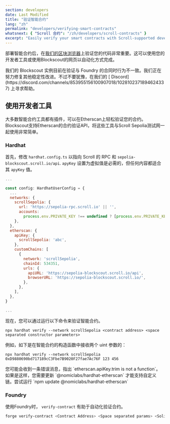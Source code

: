 ```yaml
---
section: developers
date: Last Modified
title: "验证智能合约"
lang: "zh"
permalink: "developers/verifying-smart-contracts"
whatsnext: { "Scroll 合约": "/zh/developers/scroll-contracts" }
excerpt: "Easily verify your smart contracts with Scroll-supported developer tooling or the Blockscout Web API"
---
```



部署智能合约后，在[我们的区块浏览器](https://sepolia-blockscout.scroll.io/)上验证您的代码非常重要。这可以使用您的开发者工具或使用Blockscout的网页以自动化方式完成。

<Aside type="danger" title="警告">
  我们的 Blockscout 实例目前在验证与 Foundry 的合同时行为不一致。我们正在努力修复其他稳定性改进。不过不要犹豫，在我们的 [
  Discord](https://discord.com/channels/853955156100907018/1028102371894624337) 上寻求帮助。
</Aside>

## 使用开发者工具

大多数智能合约工具都有插件，可以在Etherscan上轻松验证您的合约。Blockscout支持Etherscan的合约验证API，将这些工具与Scroll Sepolia测试网一起使用非常简单。

### Hardhat

首先，修改 `hardhat.config.ts` 以指向 Scroll 的 RPC 和 `sepolia-blockscout.scroll.io/api`. `apyKey` 设置为虚拟值是必需的，但任何内容都适合其 `apyKey` 值。

```javascript
...

const config: HardhatUserConfig = {
  ...
  networks: {
    scrollSepolia: {
      url: 'https://sepolia-rpc.scroll.io' || '',
      accounts:
        process.env.PRIVATE_KEY !== undefined ? [process.env.PRIVATE_KEY] : [],
    },
  },
  etherscan: {
    apiKey: {
      scrollSepolia: 'abc',
    },
    customChains: [
      {
        network: 'scrollSepolia',
        chainId: 534351,
        urls: {
          apiURL: 'https://sepolia-blockscout.scroll.io/api',
          browserURL: 'https://sepolia-blockscout.scroll.io/',
        },
      },
    ],
  },
}

...
```

现在，您可以通过运行以下命令来验证智能合约。

```solidity
npx hardhat verify --network scrollSepolia <contract address> <space separated constructor parameters>
```

例如，如下是在智能合约的构造函数中接收两个 uint 参数的：

```solidity
npx hardhat verify --network scrollSepolia 0xD9880690bd717189cC3Fbe7B9020F27fae7Ac76F 123 456
```

<Aside type="danger" title="警告">
  您可能会收到一条错误消息，指出 `etherscan.apiKey.trim is not a function`。如果是这样，您需要更新
  `@nomiclabs/hardhat-etherscan` 才能支持自定义链。尝试运行 `npm update
  @nomiclabs/hardhat-etherscan`
</Aside>

### Foundry

使用Foundry时， `verify-contract` 有助于自动化验证合约。

```bash
forge verify-contract <Contract Address> <Space separated params> <Solidity file>:<Contract name> --chain-id 534351 --verifier-url <https://sepolia-blockscout.scroll.io/api> --verifier blockscout
```
